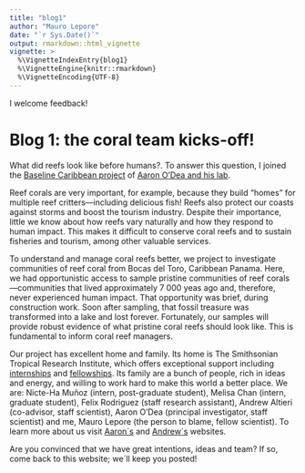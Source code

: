 ```yaml
---
title: "blog1"
author: "Mauro Lepore"
date: "`r Sys.Date()`"
output: rmarkdown::html_vignette
vignette: >
  %\VignetteIndexEntry{blog1}
  %\VignetteEngine{knitr::rmarkdown}
  %\VignetteEncoding{UTF-8}
---
```


I welcome feedback!

# Blog 1: the coral team kicks-off!

What did reefs look like before humans?. To answer this question, I joined the [Baseline Caribbean project](https://baselinecaribbean.wordpress.com/) of [Aaron O'Dea and his lab](https://aaronodea.wordpress.com/research-group/).

Reef corals are very important, for example, because they build "homes" for multiple reef critters---including delicious fish! Reefs also protect our coasts against storms and boost the tourism industry. Despite their importance, little we know about how reefs vary naturally and how they respond to human impact. This makes it difficult to conserve coral reefs and to sustain fisheries and tourism, among other valuable services.

To understand and manage coral reefs better, we project to investigate communities of reef coral from Bocas del Toro, Caribbean Panama. Here, we had opportunistic access to sample pristine communities of reef corals---communities that lived approximately 7 000 yeas ago and, therefore, never experienced human impact. That opportunity was brief, during construction work. Soon after sampling, that fossil treasure was transformed into a lake and lost forever. Fortunately, our samples will provide robust evidence of what pristine coral reefs should look like. This is fundamental to inform coral reef managers.

Our project has excellent home and family. Its home is The Smithsonian Tropical Research Institute, which offers exceptional support including [internships](http://www.stri.si.edu/english/education_fellowships/internships/index.php) and [fellowships](http://www.stri.si.edu/english/education_fellowships/fellowships/). Its family are a bunch of people, rich in ideas and energy, and willing to work hard to make this world a better place. We are: Nicte-Ha Muñoz (intern, post-graduate student), Melisa Chan (intern, graduate student), Felix Rodriguez (staff research assistant), Andrew Altieri (co-advisor, staff scientist), Aaron O'Dea (principal investigator, staff scientist) and me, Mauro Lepore (the person to blame, fellow scientist). To learn more about us visit [Aaron´s](https://aaronodea.wordpress.com/research-group/) and [Andrew´s](http://www.altierilab.org/) websites.

Are you convinced that we have great intentions, ideas and team? If so, come back to this website; we´ll keep you posted!
